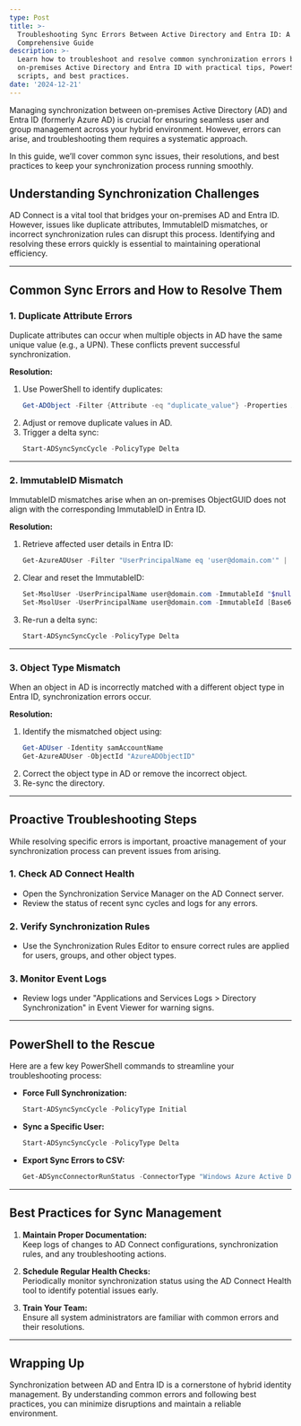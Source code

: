 ```yaml
---
type: Post
title: >-
  Troubleshooting Sync Errors Between Active Directory and Entra ID: A
  Comprehensive Guide
description: >-
  Learn how to troubleshoot and resolve common synchronization errors between
  on-premises Active Directory and Entra ID with practical tips, PowerShell
  scripts, and best practices.
date: '2024-12-21'
---
```

Managing synchronization between on-premises Active Directory (AD) and Entra ID (formerly Azure AD) is crucial for ensuring seamless user and group management across your hybrid environment. However, errors can arise, and troubleshooting them requires a systematic approach.

In this guide, we’ll cover common sync issues, their resolutions, and best practices to keep your synchronization process running smoothly.

## **Understanding Synchronization Challenges**

AD Connect is a vital tool that bridges your on-premises AD and Entra ID. However, issues like duplicate attributes, ImmutableID mismatches, or incorrect synchronization rules can disrupt this process. Identifying and resolving these errors quickly is essential to maintaining operational efficiency.

***

## **Common Sync Errors and How to Resolve Them**

### **1. Duplicate Attribute Errors**

Duplicate attributes can occur when multiple objects in AD have the same unique value (e.g., a UPN). These conflicts prevent successful synchronization.

**Resolution:**

1.  Use PowerShell to identify duplicates:
    ```powershell
    Get-ADObject -Filter {Attribute -eq "duplicate_value"} -Properties Attribute
    ```
2.  Adjust or remove duplicate values in AD.
3.  Trigger a delta sync:
    ```powershell
    Start-ADSyncSyncCycle -PolicyType Delta
    ```

***

### **2. ImmutableID Mismatch**

ImmutableID mismatches arise when an on-premises ObjectGUID does not align with the corresponding ImmutableID in Entra ID.

**Resolution:**

1.  Retrieve affected user details in Entra ID:
    ```powershell
    Get-AzureADUser -Filter "UserPrincipalName eq 'user@domain.com'" | Select-Object ObjectId, ImmutableId
    ```
2.  Clear and reset the ImmutableID:
    ```powershell
    Set-MsolUser -UserPrincipalName user@domain.com -ImmutableId "$null"
    Set-MsolUser -UserPrincipalName user@domain.com -ImmutableId [Base64 ObjectGUID]
    ```
3.  Re-run a delta sync:
    ```powershell
    Start-ADSyncSyncCycle -PolicyType Delta
    ```

***

### **3. Object Type Mismatch**

When an object in AD is incorrectly matched with a different object type in Entra ID, synchronization errors occur.

**Resolution:**

1.  Identify the mismatched object using:
    ```powershell
    Get-ADUser -Identity samAccountName
    Get-AzureADUser -ObjectId "AzureADObjectID"
    ```
2.  Correct the object type in AD or remove the incorrect object.
3.  Re-sync the directory.

***

## **Proactive Troubleshooting Steps**

While resolving specific errors is important, proactive management of your synchronization process can prevent issues from arising.

### **1. Check AD Connect Health**

*   Open the Synchronization Service Manager on the AD Connect server.
*   Review the status of recent sync cycles and logs for any errors.

### **2. Verify Synchronization Rules**

*   Use the Synchronization Rules Editor to ensure correct rules are applied for users, groups, and other object types.

### **3. Monitor Event Logs**

*   Review logs under "Applications and Services Logs > Directory Synchronization" in Event Viewer for warning signs.

***

## **PowerShell to the Rescue**

Here are a few key PowerShell commands to streamline your troubleshooting process:

*   **Force Full Synchronization:**
    ```powershell
    Start-ADSyncSyncCycle -PolicyType Initial
    ```

*   **Sync a Specific User:**
    ```powershell
    Start-ADSyncSyncCycle -PolicyType Delta
    ```

*   **Export Sync Errors to CSV:**
    ```powershell
    Get-ADSyncConnectorRunStatus -ConnectorType "Windows Azure Active Directory" | Export-Csv -Path "C:\SyncErrors.csv" -NoTypeInformation
    ```

***

## **Best Practices for Sync Management**

1.  **Maintain Proper Documentation:**\
    Keep logs of changes to AD Connect configurations, synchronization rules, and any troubleshooting actions.

2.  **Schedule Regular Health Checks:**\
    Periodically monitor synchronization status using the AD Connect Health tool to identify potential issues early.

3.  **Train Your Team:**\
    Ensure all system administrators are familiar with common errors and their resolutions.

***

## **Wrapping Up**

Synchronization between AD and Entra ID is a cornerstone of hybrid identity management. By understanding common errors and following best practices, you can minimize disruptions and maintain a reliable environment.
